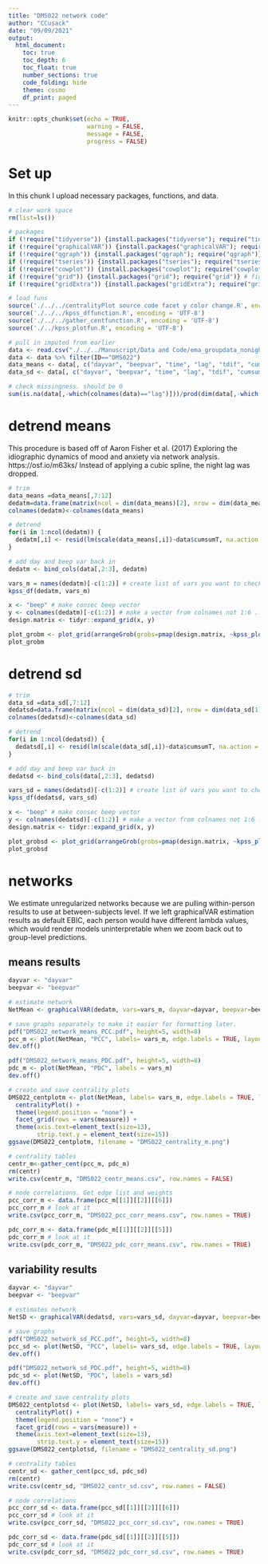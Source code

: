 ```yaml
---
title: "DMS022 network code"
author: "CCusack"
date: "09/09/2021"
output: 
  html_document:
    toc: true
    toc_depth: 6
    toc_float: true
    number_sections: true
    code_folding: hide
    theme: cosmo
    df_print: paged
---
```



```r
knitr::opts_chunk$set(echo = TRUE,
                      warning = FALSE,
                      message = FALSE,
                      progress = FALSE)
```

# Set up

In this chunk I upload  necessary packages, functions, and data.

```r
# clear work space
rm(list=ls())

# packages
if (!require("tidyverse")) {install.packages("tidyverse"); require("tidyverse")}
if (!require("graphicalVAR")) {install.packages("graphicalVAR"); require("graphicalVAR")}
if (!require("qgraph")) {install.packages("qgraph"); require("qgraph")}
if (!require("tseries")) {install.packages("tseries"); require("tseries")}
if (!require("cowplot")) {install.packages("cowplot"); require("cowplot")} # figs
if (!require("grid")) {install.packages("grid"); require("grid")} # figs
if (!require("gridExtra")) {install.packages("gridExtra"); require("gridExtra")} # figs

# load funs
source('./../../centralityPlot source code facet y color change.R', encoding = 'UTF-8')
source('./../../kpss_dffunction.R', encoding = 'UTF-8')
source('./../../gather_centfunction.R', encoding = 'UTF-8')
source('./../kpss_plotfun.R', encoding = 'UTF-8')

# pull in imputed from earlier
data <- read.csv("./../../Manuscript/Data and Code/ema_groupdata_nonightlag.csv", na = "NA")
data <- data %>% filter(ID=="DMS022")
data_means <- data[, c("dayvar", "beepvar", "time", "lag", "tdif", "cumsumT", "bodydissat", "feelfat", "anxiety", "energy", "feargain", "alwaysworry")]
data_sd <- data[, c("dayvar", "beepvar", "time", "lag", "tdif", "cumsumT", "feargain", "feelfat", "desirethin", "wsconc", "restricturge", "diet")]

# check missingness. should be 0
sum(is.na(data[,-which(colnames(data)=="lag")]))/prod(dim(data[,-which(colnames(data)=="lag")])) # 0
```

# detrend means

This procedure is based off of Aaron Fisher et al. (2017) Exploring the idiographic dynamics of mood and anxiety via network analysis. https://osf.io/m63ks/ Instead of applying a cubic spline, the night lag was dropped.
```r
# trim
data_means =data_means[,7:12]
dedatm=data.frame(matrix(ncol = dim(data_means)[2], nrow = dim(data_means[1])))
colnames(dedatm)<-colnames(data_means)

# detrend
for(i in 1:ncol(dedatm)) {
  dedatm[,i] <- resid(lm(scale(data_means[,i])~data$cumsumT, na.action = na.exclude))
}

# add day and beep var back in
dedatm <- bind_cols(data[,2:3], dedatm)

vars_m = names(dedatm)[-c(1:2)] # create list of vars you want to check stationarity for
kpss_df(dedatm, vars_m)

x <- "beep" # make consec beep vector
y <- colnames(dedatm)[-c(1:2)] # make a vector from colnames not 1:6 ... everything else
design.matrix <- tidyr::expand_grid(x, y)

plot_grobm <- plot_grid(arrangeGrob(grobs=pmap(design.matrix, ~kpss_plot(x = .x, y = .y, df= dedatm))))
plot_grobm 
```

# detrend sd
```r
# trim
data_sd =data_sd[,7:12]
dedatsd=data.frame(matrix(ncol = dim(data_sd)[2], nrow = dim(data_sd[1])))
colnames(dedatsd)<-colnames(data_sd)

# detrend
for(i in 1:ncol(dedatsd)) {
  dedatsd[,i] <- resid(lm(scale(data_sd[,i])~data$cumsumT, na.action = na.exclude))
}

# add day and beep var back in
dedatsd <- bind_cols(data[,2:3], dedatsd)

vars_sd = names(dedatsd)[-c(1:2)] # create list of vars you want to check stationarity
kpss_df(dedatsd, vars_sd)

x <- "beep" # make consec beep vector
y <- colnames(dedatsd)[-c(1:2)] # make a vector from colnames not 1:6 ... everything else
design.matrix <- tidyr::expand_grid(x, y)

plot_grobsd <- plot_grid(arrangeGrob(grobs=pmap(design.matrix, ~kpss_plot(x = .x, y = .y, df= dedatsd))))
plot_grobsd 
```


# networks

We estimate unregularized networks because we are pulling within-person results to use at between-subjects level. If we left graphicalVAR estimation results as default EBIC, each person would have different lambda values, which would render models uninterpretable when we zoom back out to group-level predictions.

## means results
```r
dayvar <- "dayvar"
beepvar <- "beepvar"

# estimate network
NetMean <- graphicalVAR(dedatm, vars=vars_m, dayvar=dayvar, beepvar=beepvar, gamma=0, lambda_beta = 0, lambda_kappa = 0, verbose = FALSE)

# save graphs separately to make it easier for formatting later.
pdf("DMS022_network_means_PCC.pdf", height=5, width=8)
pcc_m <- plot(NetMean, "PCC", labels= vars_m, edge.labels = TRUE, layout="spring")
dev.off()

pdf("DMS022_network_means_PDC.pdf", height=5, width=8)
pdc_m <- plot(NetMean, "PDC", labels = vars_m)
dev.off()

# create and save centrality plots
DMS022_centplotm <- plot(NetMean, labels= vars_m, edge.labels = TRUE, layout="spring") %>% 
  centralityPlot() +
  theme(legend.position = "none") +
  facet_grid(rows = vars(measure)) +
  theme(axis.text=element_text(size=13),
        strip.text.y = element_text(size=15))
ggsave(DMS022_centplotm, filename = "DMS022_centrality_m.png")

# centrality tables
centr_m<-gather_cent(pcc_m, pdc_m)
rm(centr)
write.csv(centr_m, "DMS022_centr_means.csv", row.names = FALSE)

# node correlations. Get edge list and weights
pcc_corr_m <- data.frame(pcc_m[[1]][[2]][[6]])
pcc_corr_m # look at it
write.csv(pcc_corr_m, "DMS022_pcc_corr_means.csv", row.names = TRUE)

pdc_corr_m <- data.frame(pdc_m[[1]][[2]][[5]])
pdc_corr_m # look at it
write.csv(pdc_corr_m, "DMS022_pdc_corr_means.csv", row.names = TRUE)
```

## variability results
```r
dayvar <- "dayvar"
beepvar <- "beepvar"

# estimates network
NetSD <- graphicalVAR(dedatsd, vars=vars_sd, dayvar=dayvar, beepvar=beepvar, gamma=0, lambda_beta = 0, lambda_kappa = 0, verbose = FALSE)

# save graphs
pdf("DMS022_network_sd_PCC.pdf", height=5, width=8)
pcc_sd <- plot(NetSD, "PCC", labels= vars_sd, edge.labels = TRUE, layout="spring")
dev.off()

pdf("DMS022_network_sd_PDC.pdf", height=5, width=8)
pdc_sd <- plot(NetSD, "PDC", labels = vars_sd)
dev.off()

# create and save centrality plots
DMS022_centplotsd <- plot(NetSD, labels= vars_sd, edge.labels = TRUE, layout="spring") %>% 
  centralityPlot() +
  theme(legend.position = "none") +
  facet_grid(rows = vars(measure)) +
  theme(axis.text=element_text(size=13),
        strip.text.y = element_text(size=15))
ggsave(DMS022_centplotsd, filename = "DMS022_centrality_sd.png")

# centrality tables
centr_sd <- gather_cent(pcc_sd, pdc_sd)
rm(centr)
write.csv(centr_sd, "DMS022_centr_sd.csv", row.names = FALSE)

# node correlations
pcc_corr_sd <- data.frame(pcc_sd[[1]][[2]][[6]])
pcc_corr_sd # look at it
write.csv(pcc_corr_sd, "DMS022_pcc_corr_sd.csv", row.names = TRUE)

pdc_corr_sd <- data.frame(pdc_sd[[1]][[2]][[5]])
pdc_corr_sd # look at it
write.csv(pdc_corr_sd, "DMS022_pdc_corr_sd.csv", row.names = TRUE)
```
